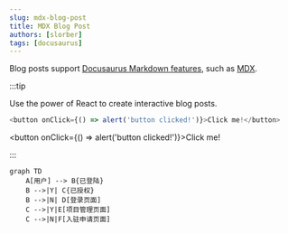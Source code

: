 ```yaml
---
slug: mdx-blog-post
title: MDX Blog Post
authors: [slorber]
tags: [docusaurus]
---
```


Blog posts support [Docusaurus Markdown features](https://docusaurus.io/docs/markdown-features), such as [MDX](https://mdxjs.com/).

:::tip

Use the power of React to create interactive blog posts.

```js
<button onClick={() => alert('button clicked!')}>Click me!</button>
```

<button onClick={() => alert('button clicked!')}>Click me!</button>

:::

```mermaid
graph TD
    A[用户] --> B{已登陆}
    B -->|Y| C{已授权}
    B -->|N| D[登录页面]
    C -->|Y|E[项目管理页面]
    C -->|N|F[入驻申请页面]
```